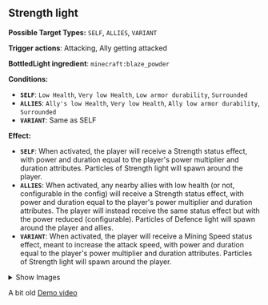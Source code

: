 
## <Asset location="lightwithin:particle/strength_light" title="Strength light"/> Strength light <Asset location="lightwithin:particle/strength_light" title="Strength light"/>

**Possible Target  Types:** `SELF`, `ALLIES`, `VARIANT`

**Trigger actions**: Attacking, Ally getting attacked

**BottledLight ingredient**: `minecraft:blaze_powder`

**Conditions:**
- **`SELF`**: `Low Health`, `Very low Health`, `Low armor durability`, `Surrounded`
- **`ALLIES`**: `Ally's low Health`, `Very low Health`, `Ally low armor durability`, `Surrounded`
- **`VARIANT`**: Same as SELF

**Effect:**
- **`SELF`**: When activated, the player will receive a Strength status effect, with power and duration equal to the player's power multiplier and duration attributes. Particles of Strength light will spawn around the player.
- **`ALLIES`**: When activated, any nearby allies with low health (or not, configurable in the config) will receive a Strength status effect, with power and duration equal to the player's power multiplier and duration attributes. The player will instead receive the same status effect but with the power reduced (configurable). Particles of Defence light will spawn around the player and allies.
- **`VARIANT`**: When activated, the player will receive a Mining Speed status effect, meant to increase the attack speed, with power and duration equal to the player's power multiplier and duration attributes. Particles of Strength light will spawn around the player.

<details>
  <summary>Show Images</summary>

  ![str1](https://cdn.modrinth.com/data/f8LsKKPu/images/e964cf9fb899e35cbe1157cfef0d2e70b3909407.png)
  ![str2](https://cdn.modrinth.com/data/f8LsKKPu/images/a4a4cfa4da7476c164c8026b5c220a3b22ec43de.png)

</details>

A bit old
[Demo video](https://youtu.be/fR4cRF6opM8)